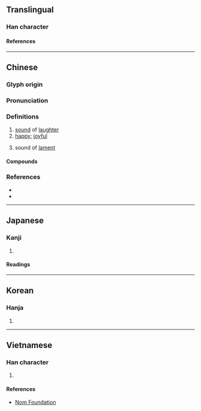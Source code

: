 {{character info}}
==Translingual==

===Han character===
{{Han char|rn=30|rad=口|as=05|sn=8|four=63060|canj=RIR|ids=⿰口台}}

====References====
{{Han ref|kx=0185.050|dkj=03492|dj=0404.050|hdz=10610.070|uh=548D}}

----

==Chinese==
{{zh-forms}}

===Glyph origin===
{{Han etym}}
{{Han compound|口|台|ls=psc|c1=s|c2=p|t1=mouth; speech}}

===Pronunciation===
{{zh-pron
|m=hāi
|c=hoi1,haai1
|mc=y
|oc=y
|ma=
|cat=n,a
}}

===Definitions===
{{zh-hanzi}}

# [[sound]] of [[laughter]]
# [[happy]]; [[joyful]]
# {{zh-alt-lb|嗨|咳}} sound of [[lament]]

====Compounds====
{{zh-der|咍咍|咍樂|咍臺}}

===References===
* {{R:twedu|B00308}}
* {{R:yue:Hanzi}}

----

==Japanese==

===Kanji===
{{ja-kanji|grade=|rs=口05}}

# {{rfdef|ja|sort=口05}}

====Readings====
{{ja-readings
|kanyoon=たい
|kanon=かい
|kun=わら-う<わら-ふ, よろこ-ぶ
}}

----

==Korean==

===Hanja===
{{ko-hanja|hangeul=해|rv=hae|mr=hae}}

# {{rfdef|ko|sort=口05}}

----

==Vietnamese==

===Han character===
{{vi-hantu|rs=口05|[[hay]], [[thay]]}}

# {{rfdef|vi|sort=口05}}

====References====
* [http://nomfoundation.org/common/nom_details.php?codepoint=548D Nom Foundation]